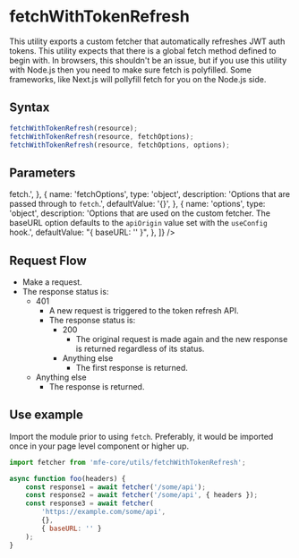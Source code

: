 
<Meta title="Utilities/fetchWithTokenRefresh/Overview" />

# fetchWithTokenRefresh

This utility exports a custom fetcher that automatically refreshes JWT auth tokens. This utility expects that there
is a global fetch method defined to begin with. In browsers, this shouldn't be an issue, but if you use this utility
with Node.js then you need to make sure fetch is polyfilled. Some frameworks, like Next.js will pollyfill fetch for you
on the Node.js side.

## Syntax

```js
fetchWithTokenRefresh(resource);
fetchWithTokenRefresh(resource, fetchOptions);
fetchWithTokenRefresh(resource, fetchOptions, options);
```

## Parameters

<Table
    propsList={[
        {
            name: 'resource',
            type: 'string',
            description:
                'The path to the requested resource. This is passed through to <code>fetch</code>.',
        },
        {
            name: 'fetchOptions',
            type: 'object',
            description:
                'Options that are passed through to <code>fetch</code>.',
            defaultValue: '{}',
        },
        {
            name: 'options',
            type: 'object',
            description:
                'Options that are used on the custom fetcher. The baseURL option defaults to the <code>apiOrigin</code> value set with the <code>useConfig</code> hook.',
            defaultValue: "{ baseURL: '' }",
        },
    ]}
/>

## Request Flow

-   Make a request.
-   The response status is:
    -   401
        -   A new request is triggered to the token refresh API.
        -   The response status is:
            -   200
                -   The original request is made again and the new response is returned regardless of its status.
            -   Anything else
                -   The first response is returned.
    -   Anything else
        -   The response is returned.

## Use example

Import the module prior to using `fetch`. Preferably, it would be imported once in your page level component or higher up.

```js
import fetcher from 'mfe-core/utils/fetchWithTokenRefresh';

async function foo(headers) {
    const response1 = await fetcher('/some/api');
    const response2 = await fetcher('/some/api', { headers });
    const response3 = await fetcher(
        'https://example.com/some/api',
        {},
        { baseURL: '' }
    );
}
```
